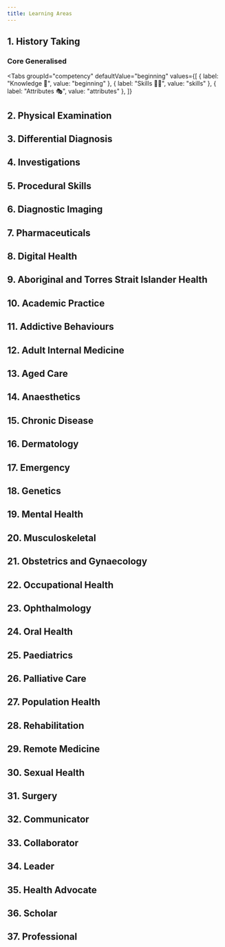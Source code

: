 ---
title: Learning Areas
---

## 1. History Taking

### Core Generalised

<Tabs
  groupId="competency"
  defaultValue="beginning"
  values={[
    { label: "Knowledge 🧠", value: "beginning" },
    { label: "Skills 🤹‍♀️", value: "skills" },
    { label: "Attributes 🎭", value: "attributes" },
  ]}
>
  <TabItem value="beginning">
    
  </TabItem>
</Tabs>

## 2. Physical Examination

## 3. Differential Diagnosis

## 4. Investigations

## 5. Procedural Skills

## 6. Diagnostic Imaging

## 7. Pharmaceuticals

## 8. Digital Health

## 9. Aboriginal and Torres Strait Islander Health

## 10.	Academic Practice

## 11.	Addictive Behaviours

## 12.	Adult Internal Medicine

## 13.	Aged Care

## 14.	Anaesthetics

## 15.	Chronic Disease

## 16.	Dermatology

## 17.	Emergency

## 18.	Genetics

## 19.	Mental Health

## 20.	Musculoskeletal

## 21.	Obstetrics and Gynaecology

## 22.	Occupational Health

## 23.	Ophthalmology

## 24.	Oral Health

## 25.	Paediatrics

## 26.	Palliative Care

## 27.	Population Health

## 28.	Rehabilitation

## 29.	Remote Medicine

## 30.	Sexual Health

## 31.	Surgery

## 32.	Communicator

## 33.	Collaborator

## 34.	Leader

## 35.	Health Advocate

## 36.	Scholar

## 37.	Professional


